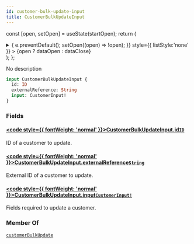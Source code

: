 ```yaml
---
id: customer-bulk-update-input
title: CustomerBulkUpdateInput
---
```






const [open, setOpen] = useState(startOpen);
return (
<details {...(open ? { open: true } : {})} className="details" style={{ border:'none', boxShadow:'none', background:'var(--ifm-background-color)' }}>
<summary
onClick={(e) => {
e.preventDefault();
setOpen((open) => !open);
}}
style={{ listStyle:'none' }} >
{open ? dataOpen : dataClose}
</summary>
{open && children}
</details>
);
};

No description

```graphql
input CustomerBulkUpdateInput {
  id: ID
  externalReference: String
  input: CustomerInput!
}
```

### Fields

#### [<code style={{ fontWeight: 'normal' }}>CustomerBulkUpdateInput.<b>id</b></code>](#)<Bullet />[`ID`](../../../api-reference/miscellaneous/scalars/id.mdx) <Badge class="badge badge--secondary" text="scalar"/> <Badge class="badge badge--secondary" text="miscellaneous"/>

ID of a customer to update.

#### [<code style={{ fontWeight: 'normal' }}>CustomerBulkUpdateInput.<b>externalReference</b></code>](#)<Bullet />[`String`](../../../api-reference/miscellaneous/scalars/string.mdx) <Badge class="badge badge--secondary" text="scalar"/> <Badge class="badge badge--secondary" text="miscellaneous"/>

External ID of a customer to update.

#### [<code style={{ fontWeight: 'normal' }}>CustomerBulkUpdateInput.<b>input</b></code>](#)<Bullet />[`CustomerInput!`](../../../api-reference/users/inputs/customer-input.mdx) <Badge class="badge badge--secondary" text="non-null"/> <Badge class="badge badge--secondary" text="input"/> <Badge class="badge badge--secondary" text="users"/>

Fields required to update a customer.

### Member Of

[`customerBulkUpdate`](../../../api-reference/users/mutations/customer-bulk-update.mdx) <Badge class="badge badge--secondary" text="mutation"/>
